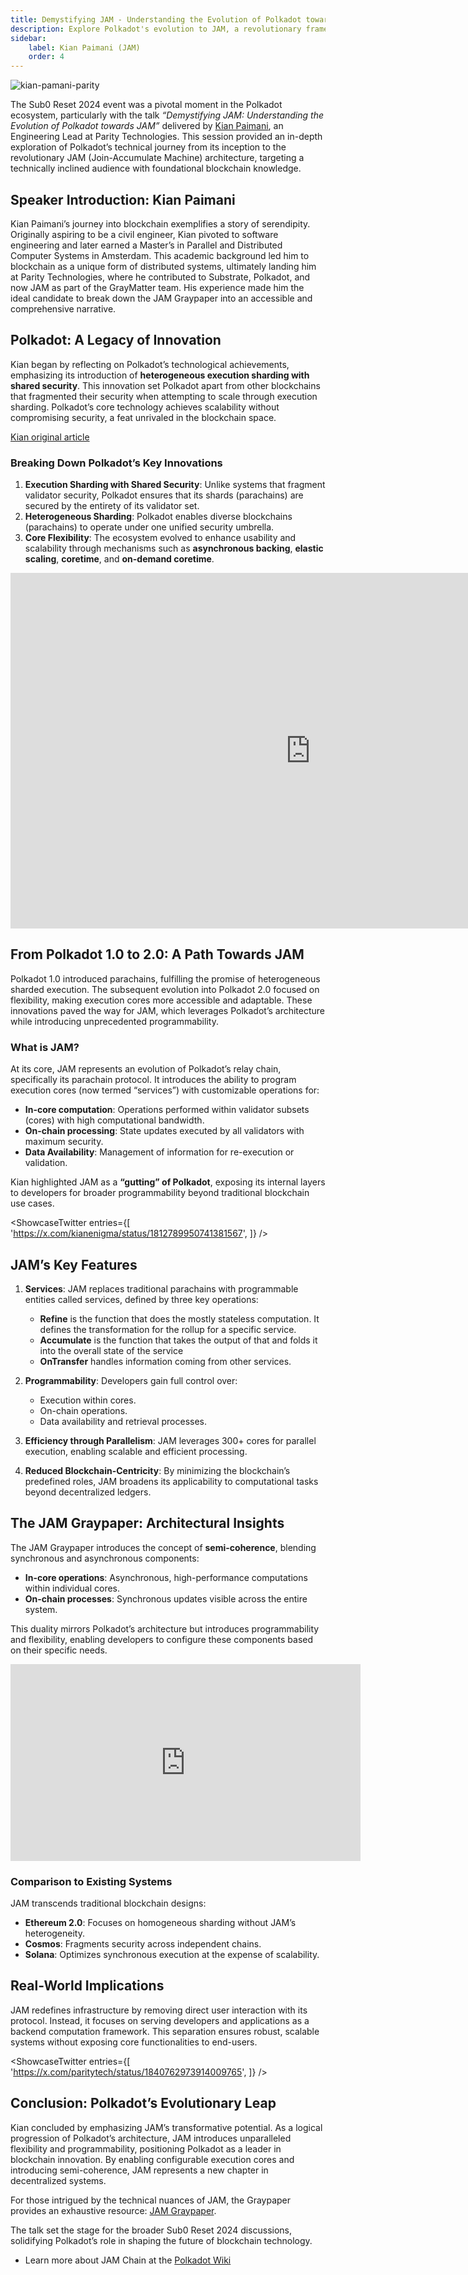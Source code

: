 ```yaml
---
title: Demystifying JAM - Understanding the Evolution of Polkadot towards JAM 
description: Explore Polkadot's evolution to JAM, a revolutionary framework enabling scalable, programmable execution cores with unmatched flexibility and security.
sidebar:
    label: Kian Paimani (JAM)
    order: 4
---
```



<Image src={coverImage} alt="kian-pamani-parity" />

The Sub0 Reset 2024 event was a pivotal moment in the Polkadot ecosystem, particularly with the talk *“Demystifying JAM: Understanding the Evolution of Polkadot towards JAM”* 
delivered by [Kian Paimani](https://x.com/kianenigma), an Engineering Lead at Parity Technologies. 
This session provided an in-depth exploration of Polkadot’s technical journey from its inception to the revolutionary JAM (Join-Accumulate Machine) architecture, targeting a technically inclined audience with foundational blockchain knowledge.

## **Speaker Introduction: Kian Paimani**
Kian Paimani’s journey into blockchain exemplifies a story of serendipity. 
Originally aspiring to be a civil engineer, Kian pivoted to software engineering and later earned a Master’s in Parallel and Distributed Computer Systems in Amsterdam. 
This academic background led him to blockchain as a unique form of distributed systems, ultimately landing him at Parity Technologies, 
where he contributed to Substrate, Polkadot, and now JAM as part of the GrayMatter team. 
His experience made him the ideal candidate to break down the JAM Graypaper into an accessible and comprehensive narrative.

## **Polkadot: A Legacy of Innovation**
Kian began by reflecting on Polkadot’s technological achievements, emphasizing its introduction of **heterogeneous execution sharding with shared security**. This innovation set Polkadot apart from other blockchains that fragmented their security when attempting to scale through execution sharding. Polkadot’s core technology achieves scalability without compromising security, a feat unrivaled in the blockchain space.

[Kian original article](https://blog.kianenigma.com/posts/tech/demystifying-jam/)
### **Breaking Down Polkadot’s Key Innovations**
1. **Execution Sharding with Shared Security**: Unlike systems that fragment validator security, Polkadot ensures that its shards (parachains) are secured by the entirety of its validator set.
2. **Heterogeneous Sharding**: Polkadot enables diverse blockchains (parachains) to operate under one unified security umbrella.
3. **Core Flexibility**: The ecosystem evolved to enhance usability and scalability through mechanisms such as **asynchronous backing**, **elastic scaling**, **coretime**, and **on-demand coretime**.

<iframe src="https://docs.google.com/presentation/d/e/2PACX-1vQwm6kQp4N7t4s3GXqlz4-r1BBgaIO7cNlax5cR5x67XcUEj7_Bx3UlOMZ30PU7gCgSnRtNTGNrKqqk/embed?start=false&loop=false&delayms=3000" frameborder="0" width="960" height="569" allowfullscreen="true" mozallowfullscreen="true" webkitallowfullscreen="true"></iframe>

## **From Polkadot 1.0 to 2.0: A Path Towards JAM**
Polkadot 1.0 introduced parachains, fulfilling the promise of heterogeneous sharded execution. The subsequent evolution into Polkadot 2.0 focused on flexibility, making execution cores more accessible and adaptable. These innovations paved the way for JAM, which leverages Polkadot’s architecture while introducing unprecedented programmability.

### **What is JAM?**
At its core, JAM represents an evolution of Polkadot’s relay chain, specifically its parachain protocol. It introduces the ability to program execution cores (now termed “services”) with customizable operations for:
- **In-core computation**: Operations performed within validator subsets (cores) with high computational bandwidth.
- **On-chain processing**: State updates executed by all validators with maximum security.
- **Data Availability**: Management of information for re-execution or validation.

Kian highlighted JAM as a **“gutting” of Polkadot**, exposing its internal layers to developers for broader programmability beyond traditional blockchain use cases.

<ShowcaseTwitter
  entries={[
    'https://x.com/kianenigma/status/1812789950741381567',
  ]}
/>

## **JAM’s Key Features**
1. **Services**: JAM replaces traditional parachains with programmable entities called services, defined by three key operations:
   - **Refine** is the function that does the mostly stateless computation. It defines the transformation for the rollup for a specific service.
   - **Accumulate** is the function that takes the output of that and folds it into the overall state of the service
   - **OnTransfer** handles information coming from other services.

2. **Programmability**: Developers gain full control over:
   - Execution within cores.
   - On-chain operations.
   - Data availability and retrieval processes.

3. **Efficiency through Parallelism**: JAM leverages 300+ cores for parallel execution, enabling scalable and efficient processing.

4. **Reduced Blockchain-Centricity**: By minimizing the blockchain’s predefined roles, JAM broadens its applicability to computational tasks beyond decentralized ledgers.

## **The JAM Graypaper: Architectural Insights**
The JAM Graypaper introduces the concept of **semi-coherence**, blending synchronous and asynchronous components:
- **In-core operations**: Asynchronous, high-performance computations within individual cores.
- **On-chain processes**: Synchronous updates visible across the entire system.

This duality mirrors Polkadot’s architecture but introduces programmability and flexibility, enabling developers to configure these components based on their specific needs.

<iframe width="560" height="315" src="https://www.youtube.com/embed/eGLCedIT94U?si=S40ETWeiDXft5I29" title="YouTube video player" frameborder="0" allow="accelerometer; autoplay; clipboard-write; encrypted-media; gyroscope; picture-in-picture; web-share" referrerpolicy="strict-origin-when-cross-origin" allowfullscreen></iframe>

### **Comparison to Existing Systems**
JAM transcends traditional blockchain designs:
- **Ethereum 2.0**: Focuses on homogeneous sharding without JAM’s heterogeneity.
- **Cosmos**: Fragments security across independent chains.
- **Solana**: Optimizes synchronous execution at the expense of scalability.

## **Real-World Implications**
JAM redefines infrastructure by removing direct user interaction with its protocol. Instead, it focuses on serving developers and applications as a backend computation framework. This separation ensures robust, scalable systems without exposing core functionalities to end-users.


<ShowcaseTwitter
  entries={[
    'https://x.com/paritytech/status/1840762973914009765',
  ]}
/>

 <script async src="https://platform.twitter.com/widgets.js" charset="utf-8"></script>
 
## **Conclusion: Polkadot’s Evolutionary Leap**
Kian concluded by emphasizing JAM’s transformative potential. As a logical progression of Polkadot’s architecture, JAM introduces unparalleled flexibility and programmability, positioning Polkadot as a leader in blockchain innovation. By enabling configurable execution cores and introducing semi-coherence, JAM represents a new chapter in decentralized systems.

For those intrigued by the technical nuances of JAM, the Graypaper provides an exhaustive resource: [JAM Graypaper](https://graypaper.com/).

The talk set the stage for the broader Sub0 Reset 2024 discussions, solidifying Polkadot’s role in shaping the future of blockchain technology.

- Learn more about JAM Chain at the [Polkadot Wiki](https://wiki.polkadot.network/docs/learn-jam-chain)
